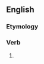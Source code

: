 ==English==

===Etymology===
{{suffix|en|understand|est}}

===Verb===
{{head|en|verb form}}

# {{en-archaic second-person singular of|understand|lang=en}}